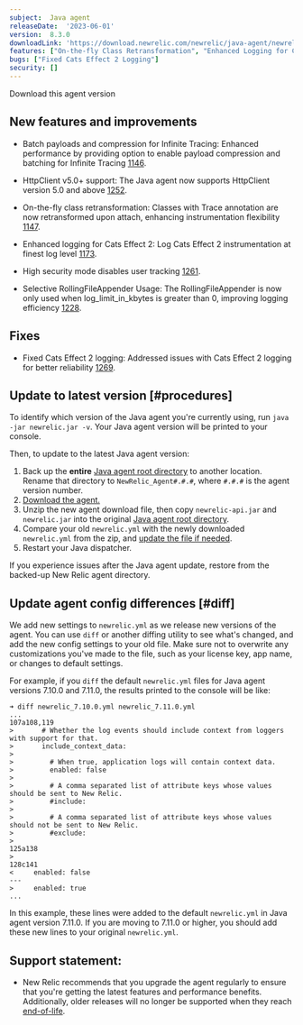 ```yaml
---
subject:  Java agent
releaseDate:  '2023-06-01'
version:  8.3.0
downloadLink: 'https://download.newrelic.com/newrelic/java-agent/newrelic-agent/8.3.0/'
features: ["On-the-fly Class Retransformation", "Enhanced Logging for Cats Effect 2", "Batched Payload and Compression for Infinite Tracing", "HttpClient v5.0+ Support", "High Security Mode disables user tracking", "Updated JFR Version", "Selective RollingFileAppender Usage"]
bugs: ["Fixed Cats Effect 2 Logging"]
security: []
---
```


<ButtonGroup>
  <ButtonLink
    role="button"
    to="https://download.newrelic.com/newrelic/java-agent/newrelic-agent/8.3.0/"
    variant="primary"
  >
    Download this agent version
  </ButtonLink>
</ButtonGroup>

## New features and improvements

* Batch payloads and compression for Infinite Tracing: Enhanced performance by providing option to enable payload compression and batching for Infinite Tracing [1146](https://github.com/newrelic/newrelic-java-agent/pull/1146).

* HttpClient v5.0+ support: The Java agent now supports HttpClient version 5.0 and above [1252](https://github.com/newrelic/newrelic-java-agent/pull/1252).

* On-the-fly class retransformation: Classes with Trace annotation are now retransformed upon attach, enhancing instrumentation flexibility [1147](https://github.com/newrelic/newrelic-java-agent/pull/1147).

* Enhanced logging for Cats Effect 2: Log Cats Effect 2 instrumentation at finest log level [1173](https://github.com/newrelic/newrelic-java-agent/pull/1173).

* High security mode disables user tracking
[1261](https://github.com/newrelic/newrelic-java-agent/pull/1261).

* Selective RollingFileAppender Usage: The RollingFileAppender is now only used when log_limit_in_kbytes is greater than 0, improving logging efficiency [1228](https://github.com/newrelic/newrelic-java-agent/pull/1228).

## Fixes

* Fixed Cats Effect 2 logging: Addressed issues with Cats Effect 2 logging for better reliability [1269](https://github.com/newrelic/newrelic-java-agent/pull/1269).

## Update to latest version [#procedures]

To identify which version of the Java agent you're currently using, run `java -jar newrelic.jar -v`. Your Java agent version will be printed to your console.

Then, to update to the latest Java agent version:

1. Back up the **entire** [Java agent root directory](/docs/agents/manage-apm-agents/troubleshooting/find-agent-root-directory#java-agent) to another location. Rename that directory to `NewRelic_Agent#.#.#`, where `#.#.#` is the agent version number.
2. [Download the agent.](/docs/release-notes/agent-release-notes/java-release-notes)
3. Unzip the new agent download file, then copy `newrelic-api.jar` and `newrelic.jar` into the original [Java agent root directory](/docs/agents/manage-apm-agents/troubleshooting/find-agent-root-directory#java-agent).
4. Compare your old `newrelic.yml` with the newly downloaded `newrelic.yml` from the zip, and [update the file if needed](#diff).
5. Restart your Java dispatcher.

If you experience issues after the Java agent update, restore from the backed-up New Relic agent directory.

## Update agent config differences [#diff]

We add new settings to `newrelic.yml` as we release new versions of the agent. You can use `diff` or another diffing utility to see what's changed, and add the new config settings to your old file. Make sure not to overwrite any customizations you've made to the file, such as your license key, app name, or changes to default settings.

For example, if you `diff` the default `newrelic.yml` files for Java agent versions 7.10.0 and 7.11.0, the results printed to the console will be like:

```
➜ diff newrelic_7.10.0.yml newrelic_7.11.0.yml
...
107a108,119
>       # Whether the log events should include context from loggers with support for that.
>       include_context_data:
>
>         # When true, application logs will contain context data.
>         enabled: false
>
>         # A comma separated list of attribute keys whose values should be sent to New Relic.
>         #include:
>
>         # A comma separated list of attribute keys whose values should not be sent to New Relic.
>         #exclude:
>
125a138
>
128c141
<     enabled: false
---
>     enabled: true
...
```

In this example, these lines were added to the default `newrelic.yml` in Java agent version 7.11.0. If you are moving to 7.11.0 or higher, you should add these new lines to your original `newrelic.yml`.

## Support statement:

* New Relic recommends that you upgrade the agent regularly to ensure that you're getting the latest features and performance benefits. Additionally, older releases will no longer be supported when they reach [end-of-life](https://docs.newrelic.com/docs/using-new-relic/cross-product-functions/install-configure/notification-changes-new-relic-saas-features-distributed-software/).

